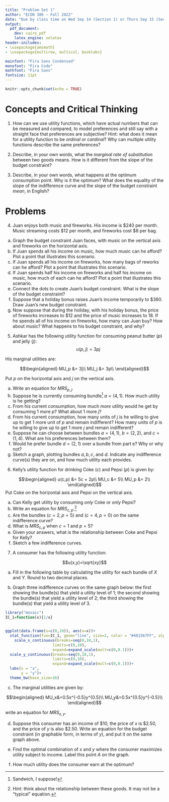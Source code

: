 ```yaml
---
title: "Problem Set 1"
author: "ECON 306 — Fall 2022"
date: "Due by class time on Wed Sep 14 (Section 1) or Thurs Sep 15 (Section 2) via by Blackboard Assignments"
output:
  pdf_document:
    dev: cairo_pdf
    latex_engine: xelatex
header-includes:
- \usepackage{amsmath}
- \usepackage{multirow, multicol, booktabs}

mainfont: "Fira Sans Condensed"
monofont: "Fira Code"
mathfont: "Fira Sans"
fontsize: 11pt
---
```


```r
knitr::opts_chunk$set(echo = TRUE)
```

# Concepts and Critical Thinking

1.  How can we use utility functions, which have actual numbers that can be measured and compared, to model preferences and still say with a straight face that preferences are subjective? Hint: what does it mean for a utility function to be *ordinal* or *cardinal*? Why can multiple utility functions describe the same preferences?

\vspace{2in}

2.  Describe, in your own words, what the *marginal rate of substitution* between two goods means. How is it different from the slope of the budget constraint?

\clearpage

3.  Describe, in your own words, what happens at the optimum consumption point. Why is it the optimum? What does the equality of the slope of the indifference curve and the slope of the budget constraint *mean*, in English?

\clearpage

# Problems

4.  Juan enjoys both music and fireworks. His income is \$240 per month. Music streaming costs \$12 per month, and fireworks cost \$8 per bag.

```{=html}
<!-- -->
```
a.  Graph the budget constraint Juan faces, with music on the vertical axis and fireworks on the horizontal axis.
b.  If Juan spends all his income on music, how much music can he afford? Plot a point that illustrates this scenario.
c.  If Juan spends all his income on fireworks, how many bags of reworks can he afford? Plot a point that illustrates this scenario.
d.  If Juan spends half his income on fireworks and half his income on music, how much of each can he afford? Plot a point that illustrates this scenario.
e.  Connect the dots to create Juan's budget constraint. What is the slope of the budget constraint?
f.  Suppose that a holiday bonus raises Juan's income temporarily to \$360. Draw Juan's new budget constraint.
g.  Now suppose that during the holiday, with his holiday bonus, the price of fireworks increases to \$12 and the price of music increases to 18. If he spends all of his income on fireworks, how many can Juan buy? How about music? What happens to his budget constraint, and why?

\clearpage

5.  Ashkar has the following utility function for consuming peanut butter $(p)$ and jelly $(j)$: $$u(p,j) = 3pj$$

His marginal utilities are:

$$\begin{aligned}
MU_p &= 3j\\
MU_j &= 3p\\
\end{aligned}$$

Put $p$ on the horizontal axis and $j$ on the vertical axis.

a.  Write an equation for $MRS_{p,j}$.
b.  Suppose he is currently consuming bundle[^1] $a = (4,1)$. How much utility is he getting?
c.  From his current consumption, how much *more* utility would he get by consuming 1 more $p$? What about 1 more $j$?
d.  From his current consumption, how many units of $j$ is he willing to give up to get 1 more unit of $p$ and remain indifferent? How many units of $p$ is he willing to give up to get 1 more $j$ and remain indifferent?
e.  Suppose he can choose between bundles $a = (4,1)$, $b=(2,2)$, and $c=(1,4)$. What are his preferences between them?
f.  Would he prefer bundle $d = (2,1)$ over a bundle from part e? Why or why not?
g.  Sketch a graph, plotting bundles $a, b, c$, and $d$. Indicate any indifference curve(s) they are on, and how much utility each provides.

[^1]: Sandwich, I suppose!

\clearpage

6.  Kelly's utility function for drinking Coke ($c$) and Pepsi ($p$) is given by:

$$\begin{aligned}
    u(c,p) &= 5c + 2p\\
    MU_c &= 5\\
    MU_p &= 2\\
\end{aligned}$$ Put Coke on the horizontal axis and Pepsi on the vertical axis.

a.  Can Kelly get utility by consuming *only* Coke or *only* Pepsi?
b.  Write an equation for $MRS_{c,p}$.[^2]
c.  Are the bundles $(c=2, p=5)$ and $(c=4,p=0)$ on the same indifference curve?
d.  What is $MRS_{c,p}$ when $c=1$ and $p=5$?
e.  Given your answers, what is the relationship between Coke and Pepsi for Kelly?
f.  Sketch a few indifference curves.

[^2]: Hint: think about the relationship between these goods. It may not be a "typical" equation.

\clearpage

7.  A consumer has the following utility function:

$$u(x,y)=\sqrt{xy}$$

a.  Fill in the following table by calculating the utility for each bundle of $X$ and $Y$. Round to two decimal places.

```{=tex}
\begin{table}[h!]
        \centering 
        \begin{tabular}{rrrrrrrrrrr}
        & \multicolumn{7}{c}{$Y$}\\
        \parbox[t]{2mm}{\multirow{7}{*}{$X$}} &  & 0 & & 1 & & 2 & & 3 & & \\ \toprule 
        & 0 &  & & & & & & &  \\
        
        & 1 &  & & & & & & &  \\ 
        
        & 2 &  & & & & & & & \\
        
        & 3 &  & & & & & & &  \\ \bottomrule 
        \end{tabular}
\end{table}
```
b.  Graph three indifference curves on the same graph below: the first showing the bundle(s) that yield a utility level of 1; the second showing the bundle(s) that yield a utility level of 2; the third showing the bundle(s) that yield a utility level of 3.

```r
library("mosaic")
IC_1=function(x){1/x}


ggplot(data.frame(x=c(0,10)), aes(x=x))+
  stat_function(fun=IC_1, geom="line", size=2, color = "#481567FF", alpha=0)+
    scale_x_continuous(breaks=seq(0,10,1),
                     limits=c(0,10),
                     expand=expand_scale(mult=c(0,0.1)))+
  scale_y_continuous(breaks=seq(0,10,1),
                     limits=c(0,10),
                     expand=expand_scale(mult=c(0,0.1)))+
  labs(x = "x",
       y = "y")+
  theme_bw(base_size=16)
```

\clearpage

c.  The marginal utilities are given by:

$$\begin{aligned}
MU_x&=0.5x^{-0.5}y^{0.5}\\
MU_y&=0.5x^{0.5}y^{-0.5}\\
\end{aligned}$$

write an equation for $MRS_{x,y}$.

d.  Suppose this consumer has an income of \$10, the price of $x$ is \$2.50, and the price of $y$ is also \$2.50. Write an equation for the budget constraint (in graphable form, in terms of $y$), and put it on the same graph above.

e.  Find the optimal combination of $x$ and $y$ where the consumer maximizes utility subject to income. Label this point $A$ on the graph.

f.  How much utility does the consumer earn at the optimum?
